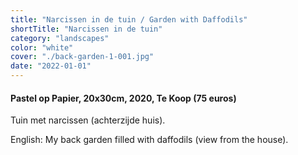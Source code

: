 ```yaml
---
title: "Narcissen in de tuin / Garden with Daffodils"
shortTitle: "Narcissen in de tuin"
category: "landscapes"
color: "white"
cover: "./back-garden-1-001.jpg"
date: "2022-01-01"
---
```

    
#### Pastel op Papier, 20x30cm, 2020, Te Koop (75 euros)
Tuin met narcissen (achterzijde huis).   

English: My back garden filled with daffodils (view from the house).